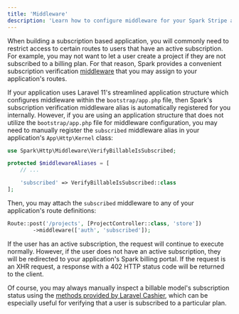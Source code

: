 ```yaml
---
title: 'Middleware'
description: 'Learn how to configure middleware for your Spark Stripe application.'
---
```


When building a subscription based application, you will commonly need to restrict access to certain routes to users that have an active subscription. For example, you may not want to let a user create a project if they are not subscribed to a billing plan. For that reason, Spark provides a convenient subscription verification [middleware](https://laravel.com/docs/middleware) that you may assign to your application's routes.

If your application uses Laravel 11's streamlined application structure which configures middleware within the `bootstrap/app.php` file, then Spark's subscription verification middleware alias is automatically registered for you internally. However, if you are using an application structure that does not utilize the `bootstrap/app.php` file for middleware configuration, you may need to manually register the `subscribed` middleware alias in your application's `App\Http\Kernel` class:

```php
use Spark\Http\Middleware\VerifyBillableIsSubscribed;

protected $middlewareAliases = [
    // ...

    'subscribed' => VerifyBillableIsSubscribed::class
];
```

Then, you may attach the `subscribed` middleware to any of your application's route definitions:

```php
Route::post('/projects', [ProjectController::class, 'store'])
        ->middleware(['auth', 'subscribed']);
```

If the user has an active subscription, the request will continue to execute normally. However, if the user does not have an active subscription, they will be redirected to your application's Spark billing portal. If the request is an XHR request, a response with a 402 HTTP status code will be returned to the client.

<Note>

Of course, you may always manually inspect a billable model's subscription status using the [methods provided by Laravel Cashier](https://laravel.com/docs/billing#checking-subscription-status), which can be especially useful for verifying that a user is subscribed to a particular plan.
</Note>
